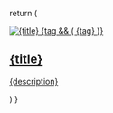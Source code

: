   return (
    <a
      className="block overflow-hidden shadow-lg hover:shadow-xl transition-shadow duration-300 cursor-pointer"
      href={href}
    >
      <div className="relative">
        <img src={img} className="w-full h-48 object-cover" alt={title} />
        {tag && (
  <span className="absolute top-2 left-2 bg-white text-gray-800 text-xs font-bold px-2 py-1 rounded-md text-[10px]">
    {tag}
  </span>
)}
      </div>
      <div className="p-4">
        <h2 className="text-xl font-bold text-gray-900 dark:text-white mb-2">{title}</h2>
        <p className="text-gray-600 dark:text-gray-400">{description}</p>
      </div>
    </a>
  )
}